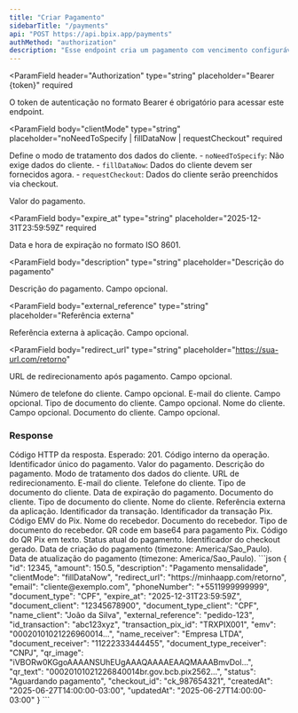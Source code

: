 ```yaml
---
title: "Criar Pagamento"
sidebarTitle: "/payments"
api: "POST https://api.bpix.app/payments"
authMethod: "authorization"
description: "Esse endpoint cria um pagamento com vencimento configurável."
---
```


<ParamField
  header="Authorization"
  type="string"
  placeholder="Bearer {token}"
  required
>
  O token de autenticação no formato Bearer é obrigatório para acessar este
  endpoint.
</ParamField>

<ParamField
  body="clientMode"
  type="string"
  placeholder="noNeedToSpecify | fillDataNow | requestCheckout"
  required
>
  Define o modo de tratamento dos dados do cliente. - `noNeedToSpecify`: Não
  exige dados do cliente. - `fillDataNow`: Dados do cliente devem ser fornecidos
  agora. - `requestCheckout`: Dados do cliente serão preenchidos via checkout.
</ParamField>

<ParamField body="amount" type="number" placeholder="150.50" required>
  Valor do pagamento.
</ParamField>

<ParamField
  body="expire_at"
  type="string"
  placeholder="2025-12-31T23:59:59Z"
  required
>
  Data e hora de expiração no formato ISO 8601.
</ParamField>

<ParamField
  body="description"
  type="string"
  placeholder="Descrição do pagamento"
>
  Descrição do pagamento. Campo opcional.
</ParamField>

<ParamField
  body="external_reference"
  type="string"
  placeholder="Referência externa"
>
  Referência externa à aplicação. Campo opcional.
</ParamField>

<ParamField
  body="redirect_url"
  type="string"
  placeholder="https://sua-url.com/retorno"
>
  URL de redirecionamento após pagamento. Campo opcional.
</ParamField>

<ParamField body="phoneNumber" type="string" placeholder="+5511999999999">
  Número de telefone do cliente. Campo opcional.
</ParamField>

<ParamField body="email" type="string" placeholder="cliente@email.com">
  E-mail do cliente. Campo opcional.
</ParamField>

<ParamField body="document_type" type="string" placeholder="CPF | CNPJ">
  Tipo de documento do cliente. Campo opcional.
</ParamField>

<ParamField body="name_client" type="string" placeholder="Nome do cliente">
  Nome do cliente. Campo opcional.
</ParamField>

<ParamField body="document_client" type="string" placeholder="12345678900">
  Documento do cliente. Campo opcional.
</ParamField>

### Response

<ResponseField name="status" type="number">
  Código HTTP da resposta. Esperado: 201.
</ResponseField>

<ResponseField name="code" type="string">
  Código interno da operação.
</ResponseField>

<ResponseField name="response" type="object">
<Expandable title="Mostrar objeto">

<ResponseField name="id" type="number">
  Identificador único do pagamento.
</ResponseField>

<ResponseField name="amount" type="number">
  Valor do pagamento.
</ResponseField>

<ResponseField name="description" type="string">
  Descrição do pagamento.
</ResponseField>

<ResponseField name="clientMode" type="string">
  Modo de tratamento dos dados do cliente.
</ResponseField>

<ResponseField name="redirect_url" type="string">
  URL de redirecionamento.
</ResponseField>

<ResponseField name="email" type="string">
  E-mail do cliente.
</ResponseField>

<ResponseField name="phoneNumber" type="string">
  Telefone do cliente.
</ResponseField>

<ResponseField name="document_type" type="string">
  Tipo de documento do cliente.
</ResponseField>

<ResponseField name="expire_at" type="string">
  Data de expiração do pagamento.
</ResponseField>

<ResponseField name="document_client" type="string">
  Documento do cliente.
</ResponseField>

<ResponseField name="document_type_client" type="string">
  Tipo de documento do cliente.
</ResponseField>

<ResponseField name="name_client" type="string">
  Nome do cliente.
</ResponseField>

<ResponseField name="external_reference" type="string">
  Referência externa da aplicação.
</ResponseField>

<ResponseField name="id_transaction" type="string">
  Identificador da transação.
</ResponseField>

<ResponseField name="transaction_pix_id" type="string">
  Identificador da transação Pix.
</ResponseField>

<ResponseField name="emv" type="string">
  Código EMV do Pix.
</ResponseField>

<ResponseField name="name_receiver" type="string">
  Nome do recebedor.
</ResponseField>

<ResponseField name="document_receiver" type="string">
  Documento do recebedor.
</ResponseField>

<ResponseField name="document_type_receiver" type="string">
  Tipo de documento do recebedor.
</ResponseField>

<ResponseField name="qr_image" type="string">
  QR code em base64 para pagamento Pix.
</ResponseField>

<ResponseField name="qr_text" type="string">
  Código do QR Pix em texto.
</ResponseField>

<ResponseField name="status" type="string">
  Status atual do pagamento.
</ResponseField>

<ResponseField name="checkout_id" type="string">
  Identificador do checkout gerado.
</ResponseField>

<ResponseField name="createdAt" type="string">
  Data de criação do pagamento (timezone: America/Sao_Paulo).
</ResponseField>

<ResponseField name="updatedAt" type="string">
  Data de atualização do pagamento (timezone: America/Sao_Paulo).
</ResponseField>

</Expandable>
</ResponseField>

<ResponseExample>
```json
{
  "id": 12345,
  "amount": 150.5,
  "description": "Pagamento mensalidade",
  "clientMode": "fillDataNow",
  "redirect_url": "https://minhaapp.com/retorno",
  "email": "cliente@exemplo.com",
  "phoneNumber": "+5511999999999",
  "document_type": "CPF",
  "expire_at": "2025-12-31T23:59:59Z",
  "document_client": "12345678900",
  "document_type_client": "CPF",
  "name_client": "João da Silva",
  "external_reference": "pedido-123",
  "id_transaction": "abc123xyz",
  "transaction_pix_id": "TRXPIX001",
  "emv": "00020101021226960014...",
  "name_receiver": "Empresa LTDA",
  "document_receiver": "11222333444455",
  "document_type_receiver": "CNPJ",
  "qr_image": "iVBORw0KGgoAAAANSUhEUgAAAQAAAAEAAQMAAABmvDol...",
  "qr_text": "00020101021226840014br.gov.bcb.pix2562...",
  "status": "Aguardando pagamento",
  "checkout_id": "ck_987654321",
  "createdAt": "2025-06-27T14:00:00-03:00",
  "updatedAt": "2025-06-27T14:00:00-03:00"
}
```
</ResponseExample> 
